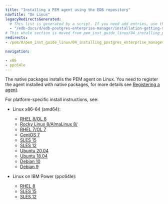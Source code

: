 ```yaml
---
title: "Installing a PEM agent using the EDB repository"
navTitle: "On Linux"
legacyRedirectsGenerated:
  # This list is generated by a script. If you need add entries, use the `legacyRedirects` key.
  - "/edb-docs/d/edb-postgres-enterprise-manager/installation-getting-started/linux-installation-guide/8.0/installing_pem_server_on_linux.html"
# This whole section is moved from pem_inst_guide_linux/04_installing_postgres_enterprise_manager and the navtitle is added.
redirects:
- /pem/8/pem_inst_guide_linux/04_installing_postgres_enterprise_manager/08_installing_pem_agent_using_edb_repository/

navigation:

- x86
- ppc64le
---
```


The native packages installs the PEM agent on Linux. You need to register the agent installed with native packages, for more details see [Registering a agent]().

For platform-specific install instructions, see:

- Linux x86-64 (amd64):
    - [RHEL 8/OL 8](x86_amd64/pem_agent_rhel8_x86)
    - [Rocky Linux 8/AlmaLinux 8/](x86_amd64/pem_agent_other_linux8_x86)
    - [RHEL 7/OL 7](x86_amd64/pem_agent_rhel7_x86)
    - [CentOS 7](x86_amd64/pem_agent_centos7_x86)
    - [SLES 15](x86_amd64/pem_agent_sles15_x86)
    - [SLES 12](x86_amd64/pem_agent_sles12_x86)
    - [Ubuntu 20.04](x86_amd64/pem_agent_ubuntu20_x86)
    - [Ubuntu 18.04](x86_amd64/pem_agent_ubuntu18_x86)
    - [Debian 10](x86_amd64/pem_agent_deb10_x86)
    - [Debian 9](x86_amd64/pem_agent_deb9_x86)

- Linux on IBM Power (ppc64le):
    - [RHEL 8](ibm_power_ppc64le/pem_agent_rhel8_ppcle)
    - [SLES 15](ibm_power_ppc64le/pem_agent_sles15_ppcle)
    - [SLES 12](ibm_power_ppc64le/pem_agent_sles12_ppcle)
